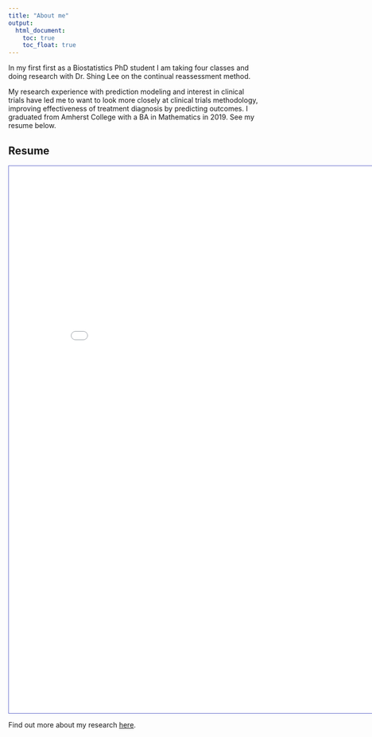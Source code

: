 ```yaml
---
title: "About me"
output: 
  html_document:
    toc: true
    toc_float: true
---
```


In my first first as a Biostatistics PhD student I am taking four classes and doing research with Dr. Shing Lee on the continual reassessment method. 

My research experience with prediction modeling and interest in clinical trials have led me to want to look more closely at clinical trials methodology, improving effectiveness of treatment diagnosis by predicting outcomes. I graduated from Amherst College with a BA in Mathematics in 2019. See my resume below. 

## Resume

<iframe id="" style="border:1px solid #666CCC" title="" src="Resume_rsilva_Fall19.pdf" frameborder="1" scrolling="auto" height="1100" width="850" ></iframe>


Find out more about my research [here](research.html). 
